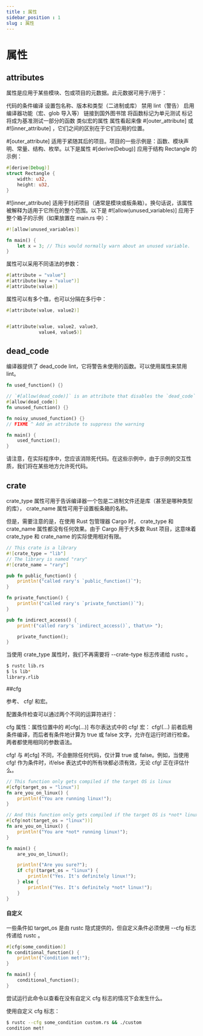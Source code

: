 ```yaml
---
title : 属性
sidebar_position : 1
slug : 属性
---
```

# 属性


## attributes

属性是应用于某些模块、包或项目的元数据。此元数据可用于/用于：

代码的条件编译
设置包名称、版本和类型（二进制或库）
 禁用 lint（警告）
启用编译器功能（宏、glob 导入等）
链接到国外图书馆
将函数标记为单元测试
标记将成为基准测试一部分的函数
  类似宏的属性
属性看起来像 #[outer_attribute] 或 #![inner_attribute] ，它们之间的区别在于它们应用的位置。

#[outer_attribute] 适用于紧随其后的项目。项目的一些示例是：函数、模块声明、常量、结构、枚举。以下是属性 #[derive(Debug)] 应用于结构 Rectangle 的示例：

```rust
#[derive(Debug)]
struct Rectangle {
    width: u32,
    height: u32,
}
```
#![inner_attribute] 适用于封闭项目（通常是模块或板条箱）。换句话说，该属性被解释为适用于它所在的整个范围。以下是 #![allow(unused_variables)] 应用于整个箱子的示例（如果放置在 main.rs 中）：



```rust
#![allow(unused_variables)]

fn main() {
    let x = 3; // This would normally warn about an unused variable.
}
```
属性可以采用不同语法的参数：

```rust
#[attribute = "value"]
#[attribute(key = "value")]
#[attribute(value)]
```
属性可以有多个值，也可以分隔在多行中：


```rust
#[attribute(value, value2)]


#[attribute(value, value2, value3,
            value4, value5)]
```

## dead_code

编译器提供了 dead_code lint，它将警告未使用的函数。可以使用属性来禁用 lint。
```rust
fn used_function() {}

// `#[allow(dead_code)]` is an attribute that disables the `dead_code` lint
#[allow(dead_code)]
fn unused_function() {}

fn noisy_unused_function() {}
// FIXME ^ Add an attribute to suppress the warning

fn main() {
    used_function();
}
```
请注意，在实际程序中，您应该消除死代码。在这些示例中，由于示例的交互性质，我们将在某些地方允许死代码。

## crate

crate_type 属性可用于告诉编译器一个包是二进制文件还是库（甚至是哪种类型的库）， crate_name 属性可用于设置板条箱的名称。

但是，需要注意的是，在使用 Rust 包管理器 Cargo 时， crate_type 和 crate_name 属性都没有任何效果。由于 Cargo 用于大多数 Rust 项目，这意味着 crate_type 和 crate_name 的实际使用相对有限。

```rust
// This crate is a library
#![crate_type = "lib"]
// The library is named "rary"
#![crate_name = "rary"]

pub fn public_function() {
    println!("called rary's `public_function()`");
}

fn private_function() {
    println!("called rary's `private_function()`");
}

pub fn indirect_access() {
    print!("called rary's `indirect_access()`, that\n> ");

    private_function();
}
```

当使用 crate_type 属性时，我们不再需要将 --crate-type 标志传递给 rustc 。
```bash
$ rustc lib.rs
$ ls lib*
library.rlib
```

##cfg

参考、 cfg! 和宏。

配置条件检查可以通过两个不同的运算符进行：

cfg 属性：属性位置中的 #[cfg(...)]
布尔表达式中的 cfg! 宏： cfg!(...)
前者启用条件编译，而后者有条件地计算为 true 或 false 文字，允许在运行时进行检查。两者都使用相同的参数语法。

cfg! 与 #[cfg] 不同，不会删除任何代码，仅计算 true 或 false。例如，当使用 cfg! 作为条件时，if/else 表达式中的所有块都必须有效，无论 cfg! 正在评估什么。

```rust
// This function only gets compiled if the target OS is linux
#[cfg(target_os = "linux")]
fn are_you_on_linux() {
    println!("You are running linux!");
}

// And this function only gets compiled if the target OS is *not* linux
#[cfg(not(target_os = "linux"))]
fn are_you_on_linux() {
    println!("You are *not* running linux!");
}

fn main() {
    are_you_on_linux();

    println!("Are you sure?");
    if cfg!(target_os = "linux") {
        println!("Yes. It's definitely linux!");
    } else {
        println!("Yes. It's definitely *not* linux!");
    }
}
```

#### 自定义

一些条件如 target_os 是由 rustc 隐式提供的，但自定义条件必须使用 --cfg 标志传递给 rustc 。

```rust
#[cfg(some_condition)]
fn conditional_function() {
    println!("condition met!");
}

fn main() {
    conditional_function();
}
```

尝试运行此命令以查看在没有自定义 cfg 标志的情况下会发生什么。

使用自定义 cfg 标志：
```bash
$ rustc --cfg some_condition custom.rs && ./custom
condition met!
```